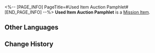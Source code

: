 <%-- [PAGE_INFO]
PageTitle=#Used Item Auction Pamphlet#
[END_PAGE_INFO] --%>
{{Item Infobox
|id          = 140069
|image       = Item Used Item Auction Pamphlet.png
|type        = Mission Item
|invCategory = Missions
|rarity      = 3
|effect      = 
|description = A pamphlet about the used item auction.
}}
{{Description|''"A way for vagrants to trade... an auction sounds like a good idea."''}}
'''Used Item Auction Pamphlet''' is a [[Mission Item]].

==Other Languages==
{{Other Languages
|en   = Used Item Auction Pamphlet
|zhs  = 旧物拍卖会宣传物料
|zht  = 舊物拍賣會宣傳品
|ja   = 骨董品のオークション宣伝品
|ko   = 고물 경매 홍보자료
|es   = Folleto de la subasta de objetos usados
|fr   = Brochure sur la vente aux enchères d'objets d'occasion
|ru   = Брошюра аукциона антиквариата
|th   = ใบปลิวงานประมูลของเก่า
|vi   = Tài Liệu Quảng Cáo Đấu Giá Đồ Cổ
|de   = Auktionsbroschüre für gebrauchte Gegenstände
|id   = Selebaran Iklan Lelang Barang Antik
|pt   = Panfleto do Leilão de Usados
}}

==Change History==
{{Change History|1.0}}